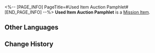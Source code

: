 <%-- [PAGE_INFO]
PageTitle=#Used Item Auction Pamphlet#
[END_PAGE_INFO] --%>
{{Item Infobox
|id          = 140069
|image       = Item Used Item Auction Pamphlet.png
|type        = Mission Item
|invCategory = Missions
|rarity      = 3
|effect      = 
|description = A pamphlet about the used item auction.
}}
{{Description|''"A way for vagrants to trade... an auction sounds like a good idea."''}}
'''Used Item Auction Pamphlet''' is a [[Mission Item]].

==Other Languages==
{{Other Languages
|en   = Used Item Auction Pamphlet
|zhs  = 旧物拍卖会宣传物料
|zht  = 舊物拍賣會宣傳品
|ja   = 骨董品のオークション宣伝品
|ko   = 고물 경매 홍보자료
|es   = Folleto de la subasta de objetos usados
|fr   = Brochure sur la vente aux enchères d'objets d'occasion
|ru   = Брошюра аукциона антиквариата
|th   = ใบปลิวงานประมูลของเก่า
|vi   = Tài Liệu Quảng Cáo Đấu Giá Đồ Cổ
|de   = Auktionsbroschüre für gebrauchte Gegenstände
|id   = Selebaran Iklan Lelang Barang Antik
|pt   = Panfleto do Leilão de Usados
}}

==Change History==
{{Change History|1.0}}